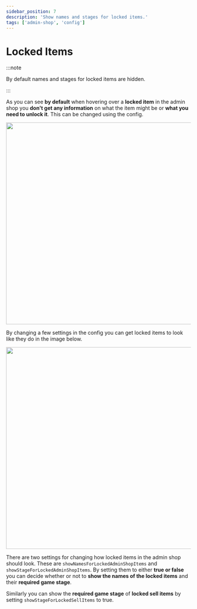 ```yaml
---
sidebar_position: 7
description: 'Show names and stages for locked items.'
tags: ['admin-shop', 'config']
---
```



# Locked Items

:::note

By default names and stages for locked items are hidden.

:::

As you can see **by default** when hovering over a **locked item** in the admin shop you **don't get any information** on what the item might be or **what you need to unlock it**.
This can be changed using the config.

<img src={gui1} width="550"/>

By changing a few settings in the config you can get locked items to look like they do in the image below.

<img src={gui2} width="550"/>

There are two settings for changing how locked items in the admin shop should look.
These are `showNamesForLockedAdminShopItems` and `showStageForLockedAdminShopItems`.
By setting them to either **true or false** you can decide whether or not to **show the names of the locked items** and their **required game stage**.

Similarly you can show the **required game stage** of **locked sell items** by setting `showStageForLockedSellItems` to true.